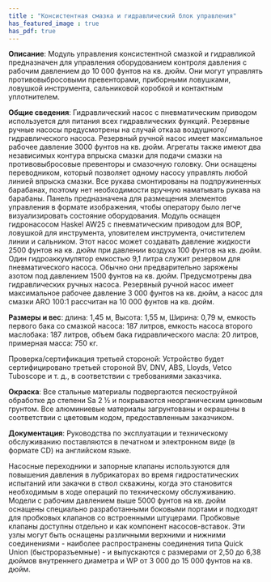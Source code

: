 ```yaml
---
title : "Консистентная смазка и гидравлический блок управления"
has_featured_image : true
has_pdf: true
---
```


**Описание**:
Модуль управления консистентной смазкой и гидравликой предназначен для управления оборудованием контроля давления с рабочим давлением до 10 000 фунтов на кв. дюйм. Они могут управлять противовыбросовыми превенторами, приборными ловушками, ловушкой инструмента, сальниковой коробкой и контактным уплотнителем.

**Общие сведения**:
Гидравлический насос с пневматическим приводом используется для питания всех гидравлических функций. Резервные ручные насосы предусмотрены на случай отказа воздушного/гидравлического насоса. Резервный ручной насос имеет максимальное рабочее давление 3000 фунтов на кв. дюйм. Агрегаты также имеют два независимых контура впрыска смазки для подачи смазки на противовыбросовые превенторы и смазочную головку. Они оснащены переводником, который позволяет одному насосу управлять любой линией впрыска смазки. Все рукава смонтированы на подпружиненных барабанах, поэтому нет необходимости вручную наматывать рукава на барабаны.
Панель предназначена для размещения элементов управления в формате изображения, чтобы оператору было легче визуализировать состояние оборудования.
Модуль оснащен гидронасосом Haskel AW25 с пневматическим приводом для BOP,
ловушкой для инструмента, уловителем инструмента, очистителем линии и сальником. Этот насос может создавать давление жидкости 2500 фунтов на кв. дюйм при давлении воздуха 100 фунтов на кв. дюйм.
Один гидроаккумулятор емкостью 9,1 литра служит резервом для пневматического насоса. Обычно они предварительно заряжены азотом под давлением 1500 фунтов на кв. дюйм.
Предусмотрены два гидравлических ручных насоса. Резервный ручной насос имеет максимальное рабочее давление 3 000 фунтов на кв. дюйм, а насос для смазки ARO 100:1 рассчитан на 10 000 фунтов на кв. дюйм.

**Размеры и вес**:
длина: 1,45 м, Высота: 1,55 м, Ширина: 0,79 м, емкость первого бака со смазкой насоса: 187 литров, емкость насоса второго маслобака: 187 литров, объем бака гидравлического масла: 20 литров, примерная масса: 750 кг.

Проверка/сертификация третьей стороной: Устройство будет сертифицировано третьей стороной BV, DNV, ABS, Lloyds, Vetco Tuboscope и т. д., в соответствии с требованиями заказчика.

**Окраска**:
Все стальные материалы подвергаются пескоструйной обработке до степени Sa 2 ½ и покрываются неорганическим цинковым грунтом. Все алюминиевые материалы загрунтованы и окрашены в соответствии с цветовым кодом, предоставленным заказчиком.

**Документация**:
Руководства по эксплуатации и техническому обслуживанию поставляются в печатном и электронном виде (в формате CD) на английском языке.

Насосные переходники и запорные клапаны используются для повышения давления в лубрикаторах во время гидростатических испытаний или закачки в ствол скважины, когда это становится необходимым в ходе операций по техническому обслуживанию. Модели с рабочим давлением выше 5000 фунтов на кв. дюйм оснащены специально разработанными боковыми портами и подходят для пробковых клапанов со встроенными штуцерами. Пробковые клапаны доступны отдельно и как компонент насосов-вставок. Эти узлы могут быть оснащены различными верхними и нижними соединениями - наиболее распространены соединения типа Quick Union (быстроразъемные) - и выпускаются с размерами от 2,50 до 6,38 дюймов внутреннего диаметра и WP от 3 000 до 15 000 фунтов на кв. дюйм.